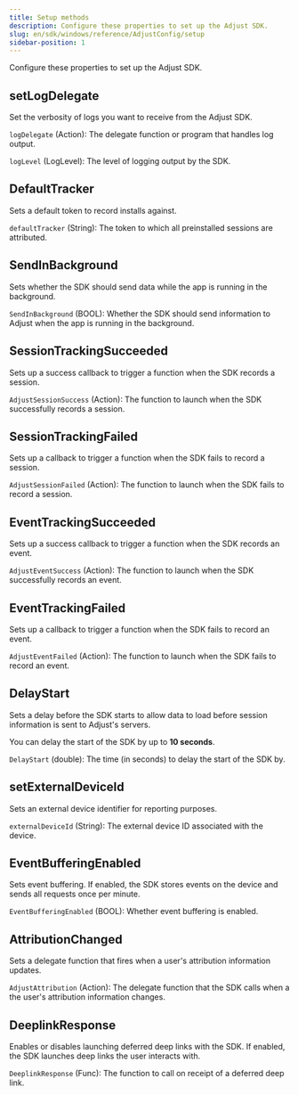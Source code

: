 ```yaml
---
title: Setup methods
description: Configure these properties to set up the Adjust SDK.
slug: en/sdk/windows/reference/AdjustConfig/setup
sidebar-position: 1
---
```


Configure these properties to set up the Adjust SDK.

<Function>

## setLogDelegate

Set the verbosity of logs you want to receive from the Adjust SDK.

<slot slot="signature">


<SetLogDelegateSig />

</slot>

<slot slot="parameters">

`logDelegate` (Action): The delegate function or program that handles log output.

`logLevel` (LogLevel): The level of logging output by the SDK.

</slot>

<slot slot="snippet">


<SetLogDelegate />

</slot>

</Function>

<Function>

## DefaultTracker

Sets a default token to record installs against.

<slot slot="signature">


<DefaultTrackerSig />

</slot>

<slot slot="snippet">


<SetDefaultTracker />

</slot>

<slot slot="parameters">

`defaultTracker` (String): The token to which all preinstalled sessions are attributed.

</slot>

</Function>

<Function>

## SendInBackground

Sets whether the SDK should send data while the app is running in the background.

<slot slot="signature">


<SendInBackgroundSig />

</slot>

<slot slot="snippet">


<SendInBackground />

</slot>

<slot slot="parameters">

`SendInBackground` (BOOL): Whether the SDK should send information to Adjust when the app is running in the background.

</slot>

</Function>

<Function>

## SessionTrackingSucceeded

Sets up a success callback to trigger a function when the SDK records a session.

<slot slot="signature">


<SessionTrackingSucceededSig />

</slot>

<slot slot="snippet">


<SessionTrackingSucceeded />

</slot>

<slot slot="parameters">

`AdjustSessionSuccess` (Action): The function to launch when the SDK successfully records a session.

</slot>

</Function>

<Function>

## SessionTrackingFailed

Sets up a callback to trigger a function when the SDK fails to record a session.

<slot slot="signature">


<SessionTrackingFailedSig />

</slot>

<slot slot="snippet">


<SessionTrackingFailed />

</slot>

<slot slot="parameters">

`AdjustSessionFailed` (Action): The function to launch when the SDK fails to record a session.

</slot>

</Function>

<Function>

## EventTrackingSucceeded

Sets up a success callback to trigger a function when the SDK records an event.

<slot slot="signature">


<EventTrackingSucceededSig />

</slot>

<slot slot="snippet">


<EventTrackingSucceeded />

</slot>

<slot slot="parameters">

`AdjustEventSuccess` (Action): The function to launch when the SDK successfully records an event.

</slot>

</Function>

<Function>

## EventTrackingFailed

Sets up a callback to trigger a function when the SDK fails to record an event.

<slot slot="signature">


<EventTrackingFailedSig />

</slot>

<slot slot="snippet">


<EventTrackingFailed />

</slot>

<slot slot="parameters">

`AdjustEventFailed` (Action): The function to launch when the SDK fails to record an event.

</slot>

</Function>

<Function>

## DelayStart

Sets a delay before the SDK starts to allow data to load before session information is sent to Adjust's servers.

<Callout type="info">

You can delay the start of the SDK by up to **10 seconds**.

</Callout>

<slot slot="signature">


<DelayStartSig />

</slot>

<slot slot="snippet">


<DelayStart />

</slot>

<slot slot="parameters">

`DelayStart` (double): The time (in seconds) to delay the start of the SDK by.

</slot>

</Function>

<Function>

## setExternalDeviceId

Sets an external device identifier for reporting purposes.

<slot slot="signature">


<SetExternalDeviceIdSig />

</slot>

<slot slot="snippet">


<SetExternalDeviceId />

</slot>

<slot slot="parameters">

`externalDeviceId` (String): The external device ID associated with the device.

</slot>

</Function>

<Function>

## EventBufferingEnabled

Sets event buffering. If enabled, the SDK stores events on the device and sends all requests once per minute.

<slot slot="signature">


<EventBufferingEnabledSig />

</slot>

<slot slot="parameters">

`EventBufferingEnabled` (BOOL): Whether event buffering is enabled.

</slot>

<slot slot="snippet">


<EventBufferingEnabled />

</slot>

</Function>

<Function>

## AttributionChanged

Sets a delegate function that fires when a user's attribution information updates.

<slot slot="signature">


<AttributionChangedSig />

</slot>

<slot slot="parameters">

`AdjustAttribution` (Action): The delegate function that the SDK calls when a the user's attribution information changes.

</slot>

<slot slot="snippet">


<AttributionChanged />

</slot>

</Function>

<Function>

## DeeplinkResponse

Enables or disables launching deferred deep links with the SDK. If enabled, the SDK launches deep links the user interacts with.

<slot slot="signature">


<DeeplinkResponseSig />

</slot>

<slot slot="parameters">

`DeeplinkResponse` (Func): The function to call on receipt of a deferred deep link.

</slot>

<slot slot="snippet">


<DeeplinkResponse />

</slot>

</Function>
